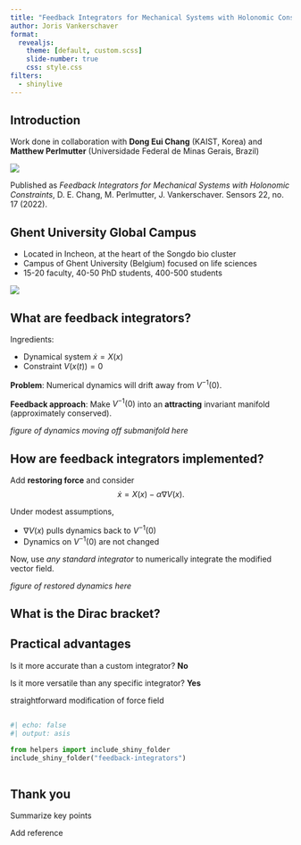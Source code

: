 ```yaml
---
title: "Feedback Integrators for Mechanical Systems with Holonomic Constraints"
author: Joris Vankerschaver
format:
  revealjs:
    theme: [default, custom.scss]
    slide-number: true
    css: style.css
filters:
  - shinylive      
---
```


## Introduction

Work done in collaboration with **Dong Eui Chang** (KAIST, Korea) and **Matthew Perlmutter** (Universidade Federal de Minas Gerais, Brazil)

![](./images/dongandmatt.png){fig-align=center}

Published as *Feedback Integrators for Mechanical Systems with Holonomic Constraints*, D. E. Chang, M. Perlmutter, J. Vankerschaver. Sensors 22, no. 17 (2022).


## Ghent University Global Campus

- Located in Incheon, at the heart of the Songdo bio cluster
- Campus of Ghent University (Belgium) focused on life sciences
- 15-20 faculty, 40-50 PhD students, 400-500 students

![](./images/campus.png){fig-align="center"}


## What are feedback integrators?

Ingredients:

- Dynamical system $\dot{x} = X(x)$
- Constraint $V(x(t)) = 0$

**Problem**: Numerical dynamics will drift away from $V^{-1}(0)$.

**Feedback approach**: Make $V^{-1}(0)$ into an **attracting** invariant manifold (approximately conserved).


*figure of dynamics moving off submanifold here*

## How are feedback integrators implemented?

Add **restoring force** and consider
$$
    \dot{x} = X(x) - \alpha \nabla V(x).
$$

Under modest assumptions,

- $\nabla V(x)$ pulls dynamics back to $V^{-1}(0)$
- Dynamics on $V^{-1}(0)$ are not changed

Now, use *any standard integrator* to numerically integrate the modified vector field.


*figure of restored dynamics here*

## What is the Dirac bracket?


## Practical advantages

Is it more accurate than a custom integrator? **No**

Is it more versatile than any specific integrator? **Yes**


straightforward modification of force field


##

```python
#| echo: false
#| output: asis

from helpers import include_shiny_folder
include_shiny_folder("feedback-integrators")
    
```



## Thank you

Summarize key points


Add reference

